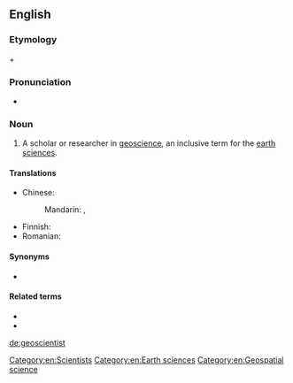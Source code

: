 ==English==

===Etymology===
{{m|en|geo-}} + {{m|en|scientist}}

===Pronunciation===
* {{a|US}} {{IPA|ˌdʒioʊˈsaɪəntɪst|lang=en}}

===Noun===
{{en-noun}}

# A scholar or researcher in [[geoscience]], an inclusive term for the [[earth sciences]].

====Translations====
{{trans-top|scholar in geoscience}}
* Chinese:
*: Mandarin: {{t|cmn|地球科學家|sc=Hani}}, {{t|cmn|地球科学家|tr=dìqiú kēxuéjiā|sc=Hani}}
{{trans-mid}}
* Finnish: {{t|fi|geotieteilijä}}
* Romanian: {{t+|ro|geograf}}
{{trans-bottom}}

====Synonyms====
* {{l|en|earth scientist}}

====Related terms====
* {{l|en|aeroscientist}}
* {{l|en|astroscientist}}

[[Category:en:Scientists]]
[[Category:en:Earth sciences]]
[[Category:en:Geospatial science]]

[[de:geoscientist]]
